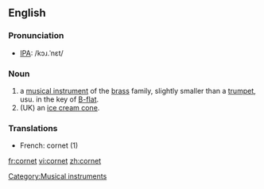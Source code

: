 {{wikipedia}}
[[Category:Musical instruments]]
==English==

===Pronunciation===
*[[IPA]]: /kɔɹ.ˈnɛt/

===Noun===
{{en-noun-reg}}
# a [[musical instrument]] of the [[brass]] family, slightly smaller than a [[trumpet]], usu. in the key of [[B-flat]].
# (UK) an [[ice cream cone]].

===Translations===
*French: cornet {{m}} (1)

[[fr:cornet]]
[[vi:cornet]]
[[zh:cornet]]